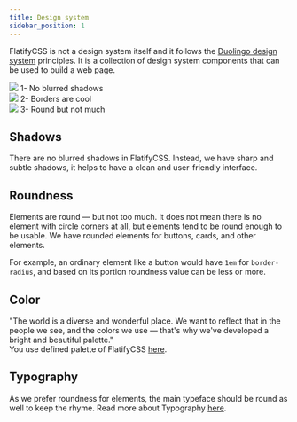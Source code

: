 ```yaml
---
title: Design system
sidebar_position: 1
---
```


FlatifyCSS is not a design system itself and it follows the [Duolingo design system](https://design.duolingo.com/) principles. It is a collection of design system components that can be used to build a web page.

<div class="flex-center" style={{ marginBottom: 50 }}>
  <div class="flex-column-center">
    <img src="/flatifycss/img/docs/intro/blur.png" />
    1- No blurred shadows
  </div>
  <div class="flex-column-center">
    <img src="/flatifycss/img/docs/intro/border.png" />
    2- Borders are cool
  </div>
  <div class="flex-column-center">
    <img src="/flatifycss/img/docs/intro/roundness.png" />
    3- Round but not much
  </div>
</div>

## Shadows

There are no blurred shadows in FlatifyCSS. Instead, we have sharp and subtle shadows, it helps to have a clean and user-friendly interface.

## Roundness

Elements are round — but not too much. It does not mean there is no element with circle corners at all, but elements tend to be round enough to be usable. We have rounded elements for buttons, cards, and other elements.

For example, an ordinary element like a button would have `1em` for `border-radius`, and based on its portion roundness value can be less or more.

## Color

"The world is a diverse and wonderful place. We want to reflect that in the people we see, and the colors we use — that's why we've developed a bright and beautiful palette."  
You use defined palette of FlatifyCSS [here](/docs/overview/colors).

## Typography
As we prefer roundness for elements, the main typeface should be round as well to keep the rhyme. Read more about Typography [here](/docs/overview/typography).